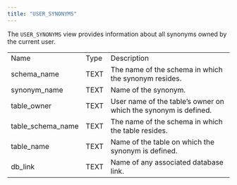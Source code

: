 ```yaml
---
title: "USER_SYNONYMS"
---
```


<div id="user_synonyms" class="registered_link"></div>


The `USER_SYNONYMS` view provides information about all synonyms owned by the current user.

|                     |      |                                                                 |
|---------------------|------|-----------------------------------------------------------------|
| Name                | Type | Description                                                     |
| schema\_name        | TEXT | The name of the schema in which the synonym resides.            |
| synonym\_name       | TEXT | Name of the synonym.                                            |
| table\_owner        | TEXT | User name of the table’s owner on which the synonym is defined. |
| table\_schema\_name | TEXT | The name of the schema in which the table resides.              |
| table\_name         | TEXT | Name of the table on which the synonym is defined.              |
| db\_link            | TEXT | Name of any associated database link.                           |
